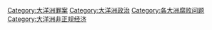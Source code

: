 [[Category:大洋洲罪案|Category:大洋洲罪案]]
[[Category:大洋洲政治|Category:大洋洲政治]]
[[Category:各大洲腐败问题|Category:各大洲腐败问题]]
[[Category:大洋洲非正规经济|Category:大洋洲非正规经济]]